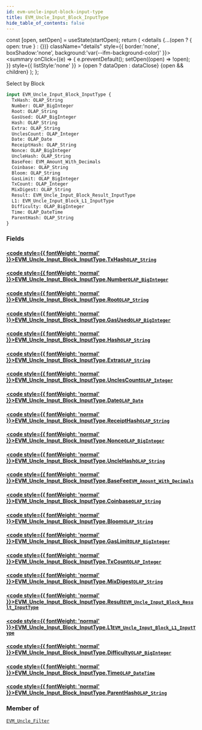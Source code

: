```yaml
---
id: evm-uncle-input-block-input-type
title: EVM_Uncle_Input_Block_InputType
hide_table_of_contents: false
---
```







  const [open, setOpen] = useState(startOpen);
  return (
    <details {...(open ? { open: true } : {})} className="details" style={{ border:'none', boxShadow:'none', background:'var(--ifm-background-color)' }}>
      <summary
        onClick={(e) => {
          e.preventDefault();
          setOpen((open) => !open);
        }}
        style={{ listStyle:'none' }}
      >
      {open ? dataOpen : dataClose}
      </summary>
      {open && children}
    </details>
  );
};




Select by Block


```graphql
input EVM_Uncle_Input_Block_InputType {
  TxHash: OLAP_String
  Number: OLAP_BigInteger
  Root: OLAP_String
  GasUsed: OLAP_BigInteger
  Hash: OLAP_String
  Extra: OLAP_String
  UnclesCount: OLAP_Integer
  Date: OLAP_Date
  ReceiptHash: OLAP_String
  Nonce: OLAP_BigInteger
  UncleHash: OLAP_String
  BaseFee: EVM_Amount_With_Decimals
  Coinbase: OLAP_String
  Bloom: OLAP_String
  GasLimit: OLAP_BigInteger
  TxCount: OLAP_Integer
  MixDigest: OLAP_String
  Result: EVM_Uncle_Input_Block_Result_InputType
  L1: EVM_Uncle_Input_Block_L1_InputType
  Difficulty: OLAP_BigInteger
  Time: OLAP_DateTime
  ParentHash: OLAP_String
}
```




### Fields

#### [<code style={{ fontWeight: 'normal' }}>EVM_Uncle_Input_Block_InputType.<b>TxHash</b></code>](#)<Bullet />[`OLAP_String`](/docs/graphql-reference/inputs/olap-string) <Badge class="secondary" text="input"/>
> 
> 

#### [<code style={{ fontWeight: 'normal' }}>EVM_Uncle_Input_Block_InputType.<b>Number</b></code>](#)<Bullet />[`OLAP_BigInteger`](/docs/graphql-reference/inputs/olap-big-integer) <Badge class="secondary" text="input"/>
> 
> 

#### [<code style={{ fontWeight: 'normal' }}>EVM_Uncle_Input_Block_InputType.<b>Root</b></code>](#)<Bullet />[`OLAP_String`](/docs/graphql-reference/inputs/olap-string) <Badge class="secondary" text="input"/>
> 
> 

#### [<code style={{ fontWeight: 'normal' }}>EVM_Uncle_Input_Block_InputType.<b>GasUsed</b></code>](#)<Bullet />[`OLAP_BigInteger`](/docs/graphql-reference/inputs/olap-big-integer) <Badge class="secondary" text="input"/>
> 
> 

#### [<code style={{ fontWeight: 'normal' }}>EVM_Uncle_Input_Block_InputType.<b>Hash</b></code>](#)<Bullet />[`OLAP_String`](/docs/graphql-reference/inputs/olap-string) <Badge class="secondary" text="input"/>
> 
> 

#### [<code style={{ fontWeight: 'normal' }}>EVM_Uncle_Input_Block_InputType.<b>Extra</b></code>](#)<Bullet />[`OLAP_String`](/docs/graphql-reference/inputs/olap-string) <Badge class="secondary" text="input"/>
> 
> 

#### [<code style={{ fontWeight: 'normal' }}>EVM_Uncle_Input_Block_InputType.<b>UnclesCount</b></code>](#)<Bullet />[`OLAP_Integer`](/docs/graphql-reference/inputs/olap-integer) <Badge class="secondary" text="input"/>
> 
> 

#### [<code style={{ fontWeight: 'normal' }}>EVM_Uncle_Input_Block_InputType.<b>Date</b></code>](#)<Bullet />[`OLAP_Date`](/docs/graphql-reference/inputs/olap-date) <Badge class="secondary" text="input"/>
> 
> 

#### [<code style={{ fontWeight: 'normal' }}>EVM_Uncle_Input_Block_InputType.<b>ReceiptHash</b></code>](#)<Bullet />[`OLAP_String`](/docs/graphql-reference/inputs/olap-string) <Badge class="secondary" text="input"/>
> 
> 

#### [<code style={{ fontWeight: 'normal' }}>EVM_Uncle_Input_Block_InputType.<b>Nonce</b></code>](#)<Bullet />[`OLAP_BigInteger`](/docs/graphql-reference/inputs/olap-big-integer) <Badge class="secondary" text="input"/>
> 
> 

#### [<code style={{ fontWeight: 'normal' }}>EVM_Uncle_Input_Block_InputType.<b>UncleHash</b></code>](#)<Bullet />[`OLAP_String`](/docs/graphql-reference/inputs/olap-string) <Badge class="secondary" text="input"/>
> 
> 

#### [<code style={{ fontWeight: 'normal' }}>EVM_Uncle_Input_Block_InputType.<b>BaseFee</b></code>](#)<Bullet />[`EVM_Amount_With_Decimals`](/docs/graphql-reference/inputs/evm-amount-with-decimals) <Badge class="secondary" text="input"/>
> 
> 

#### [<code style={{ fontWeight: 'normal' }}>EVM_Uncle_Input_Block_InputType.<b>Coinbase</b></code>](#)<Bullet />[`OLAP_String`](/docs/graphql-reference/inputs/olap-string) <Badge class="secondary" text="input"/>
> 
> 

#### [<code style={{ fontWeight: 'normal' }}>EVM_Uncle_Input_Block_InputType.<b>Bloom</b></code>](#)<Bullet />[`OLAP_String`](/docs/graphql-reference/inputs/olap-string) <Badge class="secondary" text="input"/>
> 
> 

#### [<code style={{ fontWeight: 'normal' }}>EVM_Uncle_Input_Block_InputType.<b>GasLimit</b></code>](#)<Bullet />[`OLAP_BigInteger`](/docs/graphql-reference/inputs/olap-big-integer) <Badge class="secondary" text="input"/>
> 
> 

#### [<code style={{ fontWeight: 'normal' }}>EVM_Uncle_Input_Block_InputType.<b>TxCount</b></code>](#)<Bullet />[`OLAP_Integer`](/docs/graphql-reference/inputs/olap-integer) <Badge class="secondary" text="input"/>
> 
> 

#### [<code style={{ fontWeight: 'normal' }}>EVM_Uncle_Input_Block_InputType.<b>MixDigest</b></code>](#)<Bullet />[`OLAP_String`](/docs/graphql-reference/inputs/olap-string) <Badge class="secondary" text="input"/>
> 
> 

#### [<code style={{ fontWeight: 'normal' }}>EVM_Uncle_Input_Block_InputType.<b>Result</b></code>](#)<Bullet />[`EVM_Uncle_Input_Block_Result_InputType`](/docs/graphql-reference/inputs/evm-uncle-input-block-result-input-type) <Badge class="secondary" text="input"/>
> 
> 

#### [<code style={{ fontWeight: 'normal' }}>EVM_Uncle_Input_Block_InputType.<b>L1</b></code>](#)<Bullet />[`EVM_Uncle_Input_Block_L1_InputType`](/docs/graphql-reference/inputs/evm-uncle-input-block-l1-input-type) <Badge class="secondary" text="input"/>
> 
> 

#### [<code style={{ fontWeight: 'normal' }}>EVM_Uncle_Input_Block_InputType.<b>Difficulty</b></code>](#)<Bullet />[`OLAP_BigInteger`](/docs/graphql-reference/inputs/olap-big-integer) <Badge class="secondary" text="input"/>
> 
> 

#### [<code style={{ fontWeight: 'normal' }}>EVM_Uncle_Input_Block_InputType.<b>Time</b></code>](#)<Bullet />[`OLAP_DateTime`](/docs/graphql-reference/inputs/olap-date-time) <Badge class="secondary" text="input"/>
> 
> 

#### [<code style={{ fontWeight: 'normal' }}>EVM_Uncle_Input_Block_InputType.<b>ParentHash</b></code>](#)<Bullet />[`OLAP_String`](/docs/graphql-reference/inputs/olap-string) <Badge class="secondary" text="input"/>
> 
> 



### Member of

[`EVM_Uncle_Filter`](/docs/graphql-reference/inputs/evm-uncle-filter)  <Badge class="secondary" text="input"/>

